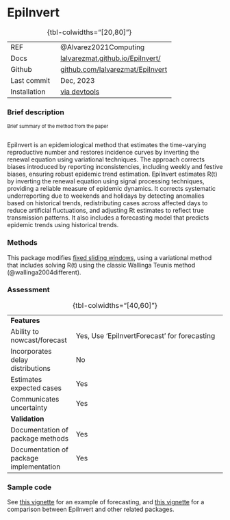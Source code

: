 # EpiInvert { .unnumbered}

| | 
|:---|:--------|
| REF| @Alvarez2021Computing|
| Docs| [lalvarezmat.github.io/EpiInvert/](https://lalvarezmat.github.io/EpiInvert/)|
| Github|[github.com/lalvarezmat/EpiInvert](https://github.com/lalvarezmat/EpiInvert)   |
| Last commit| Dec, 2023|
| Installation | [via devtools](https://lalvarezmat.github.io/EpiInvert/)|
: {tbl-colwidths="[20,80]"}

### Brief description

::: {style="font-size:0.8em"}
Brief summary of the method from the paper <br><br>
:::
EpiInvert is an epidemiological method that estimates the time-varying reproductive number and restores incidence curves by inverting the renewal equation using variational techniques. The approach corrects biases introduced by reporting inconsistencies, including weekly and festive biases, ensuring robust epidemic trend estimation. EpiInvert estimates R(t) by inverting the renewal equation using signal processing techniques, providing a reliable measure of epidemic dynamics. It corrects systematic underreporting due to weekends and holidays by detecting anomalies based on historical trends, redistributing cases across affected days to reduce artificial fluctuations, and adjusting Rt estimates to reflect true transmission patterns. It also includes a forecasting model that predicts epidemic trends using historical trends.

### Methods

This package modifies [fixed sliding windows](methods_time.qmd#sec-fixedwindow), using a variational method that includes solving R(t) using the classic Wallinga Teunis method (@wallinga2004different).

### Assessment

| | 
|:---|:--------|
|<strong>Features</strong>||
| Ability to nowcast/forecast| Yes, Use 'EpiInvertForecast' for forecasting|
| Incorporates delay distributions| No|
| Estimates expected cases| Yes|
| Communicates uncertainty| Yes|
|<strong>Validation</strong>||
| Documentation of package methods| Yes|
| Documentation of package implementation| Yes|
: {tbl-colwidths="[40,60]"}

### Sample code

See [this vignette](https://lalvarezmat.github.io/EpiInvert/EpiInvertForecastVignette.html) for an example of forecasting, and [this vignette](https://lalvarezmat.github.io/EpiInvert/RtComparisonVignette.html) for a comparison between EpiInvert and other related packages.
